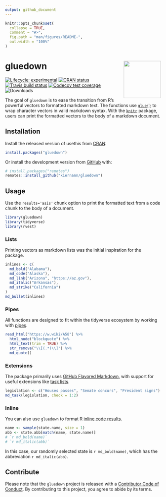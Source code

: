 ```yaml
---
output: github_document
---
```


<!-- README.md is generated from README.Rmd. Please edit that file -->

```r
knitr::opts_chunk$set(
  collapse = TRUE,
  comment = "#>",
  fig.path = "man/figures/README-",
  out.width = "100%"
)
```

# gluedown <img src="man/figures/logo.png" align="right" width="120" />

<!-- badges: start -->
[![Lifecycle: experimental][life_badge]][life_link]
[![CRAN status][cran_badge]][cran_link]
[![Travis build status][trav_badge]][trav_link]
[![Codecov test coverage][cov_badge]][cov_link]
![Downloads][dl_badge]
<!-- badges: end -->

The goal of `gluedown` is to ease the transition from R's powerful vectors to
formatted markdown text. The functions use [`glue()`][glue] to wrap character
vectors in valid markdown syntax. With the [`knitr`][knitr] package, users can
print the formatted vectors to the body of a markdown document.

## Installation

Install the released version of usethis from [CRAN][cran]:

```r
install.packages("gluedown")
```

Or install the development version from [GitHub][gh] with:

```r
# install.packages("remotes")
remotes::install_github("kiernann/gluedown")
```

## Usage

Use the `results='asis'` chunk option to print the formatted text from a code
chunk to the body of a document.

```r
library(gluedown)
library(tidyverse)
library(rvest)
```

### Lists

Printing vectors as markdown lists was the initial inspiration for the package.

```r
inlines <- c(
  md_bold("Alabama"),
  md_code("Alaska"),
  md_link("Arizona", "https://az.gov"),
  md_italic("Arkansas"),
  md_strike("California")
)
md_bullet(inlines)
```

### Pipes

All functions are designed to fit within the tidyverse ecosystem by working with
[pipes][pipe].

```r
read_html("https://w.wiki/A58") %>% 
  html_node("blockquote") %>% 
  html_text(trim = TRUE) %>% 
  str_remove("\\[(.*)\\]") %>% 
  md_quote()
```

### Extensions

The package primarily uses [GitHub Flavored Markdown][gfm], with support 
for useful extensions like [task lists][task].

```r
legislation <- c("Houses passes", "Senate concurs", "President signs")
md_task(legislation, check = 1:2)
```

### Inline

You can also use `gluedown` to format R [inline code results][inline].

```r
name <- sample(state.name, size = 1)
abb <- state.abb[match(name, state.name)]
# `r md_bold(name)`
# `r md_italic(abb)`
```

In this case, our randomly selected state is  `r md_bold(name)`, which has the 
abbreviation `r md_italic(abb)`.

## Contribute

Please note that the `gluedown` project is released with a 
[Contributor Code of Conduct][coc]. By contributing to this project, you agree
to abide by its terms.

<!-- links: start -->
[life_badge]: https://img.shields.io/badge/lifecycle-maturing-blue.svg
[life_link]: https://www.tidyverse.org/lifecycle/#maturing
[cran_badge]: https://www.r-pkg.org/badges/version/gluedown
[cran_link]: https://CRAN.R-project.org/package=gluedown
[trav_badge]: https://travis-ci.org/kiernann/gluedown.svg?branch=master
[trav_link]: https://travis-ci.org/kiernann/gluedown
[cov_badge]: https://img.shields.io/codecov/c/github/kiernann/gluedown/master.svg
[cov_link]: https://codecov.io/gh/kiernann/gluedown?branch=master'
[dl_badge]: http://cranlogs.r-pkg.org/badges/grand-total/gluedown
[coc]: https://kiernann.com/gluedown/CODE_OF_CONDUCT.html
[cran]: https://cran.r-project.org/package=gluedown
[gfm]: https://github.github.com/gfm/
[gh]: https://github.com/kiernann/gluedown
[glue]: https://github.com/tidyverse/glue
[inline]: https://rmarkdown.rstudio.com/lesson-4.html
[knitr]: https://github.com/yihui/knitr
[pipe]: https://magrittr.tidyverse.org/reference/pipe.html
[rmd]: https://github.com/rstudio/rmarkdown
[task]: https://help.github.com/en/articles/about-task-lists
<!-- links: end -->
